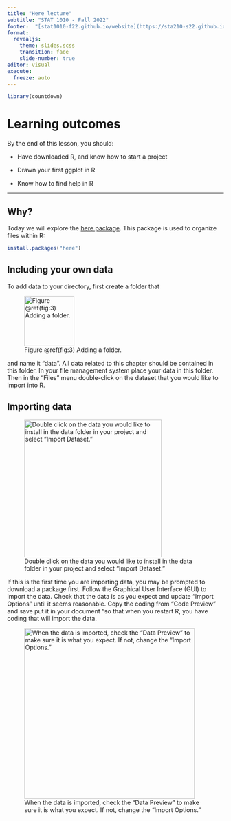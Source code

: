 ```yaml
---
title: "Here lecture"
subtitle: "STAT 1010 - Fall 2022"
footer:  "[stat1010-f22.github.io/website](https://sta210-s22.github.io/website/)"
format: 
  revealjs: 
    theme: slides.scss
    transition: fade
    slide-number: true
editor: visual
execute:
  freeze: auto
---
```


```r
library(countdown)
```


# Learning outcomes

By the end of this lesson, you should:

-   Have downloaded R, and know how to start a project

-   Drawn your first ggplot in R

-   Know how to find help in R

---

## Why?

Today we will explore the [here package](https://here.r-lib.org/). This package is used to organize files within R:

```r
install.packages("here")
```

## Including your own data

To add data to your directory, first create a folder that

![Figure \@ref(fig:3) Adding a folder.](images_intro/new_folder.png){fig-align="center" width="116"}

and name it "data". All data related to this chapter should be contained in this folder. In your file management system place your data in this folder. Then in the "Files" menu double-click on the dataset that you would like to import into R.

## Importing data

![Double click on the data you would like to install in the data folder in your project and select "Import Dataset."](images_intro/your_own_data.png){fig-align="center" width="319"}

If this is the first time you are importing data, you may be prompted to download a package first. Follow the Graphical User Interface (GUI) to import the data. Check that the data is as you expect and update "Import Options" until it seems reasonable. Copy the coding from "Code Preview" and save put it in your document "so that when you restart R, you have coding that will import the data.

![When the data is imported, check the "Data Preview" to make sure it is what you expect. If not, change the "Import Options."](images_intro/import_gui.png){fig-align="center" width="396"}
